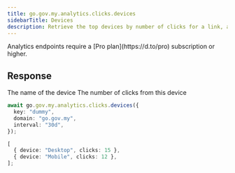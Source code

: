```yaml
---
title: go.gov.my.analytics.clicks.devices
sidebarTitle: Devices
description: Retrieve the top devices by number of clicks for a link, a domain, or the authenticated workspace.
---
```



<Note>
  Analytics endpoints require a [Pro plan](https://d.to/pro) subscription or
  higher.
</Note>

<AnalyticsArguments />

## Response

<ResponseField name="device" type="string" required>
  The name of the device
</ResponseField>

<ResponseField name="clicks" type="number" required>
  The number of clicks from this device
</ResponseField>

<RequestExample>

```typescript
await go.gov.my.analytics.clicks.devices({
  key: "dummy",
  domain: "go.gov.my",
  interval: "30d",
});
```

</RequestExample>

<ResponseExample>

```typescript
[
  { device: "Desktop", clicks: 15 },
  { device: "Mobile", clicks: 12 },
];
```

</ResponseExample>
